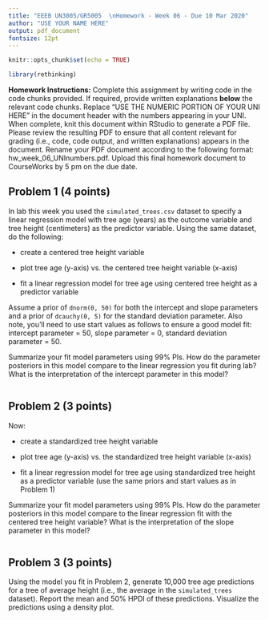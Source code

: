 ```yaml
---
title: "EEEB UN3005/GR5005  \nHomework - Week 06 - Due 10 Mar 2020"
author: "USE YOUR NAME HERE"
output: pdf_document
fontsize: 12pt
---
```


```r

knitr::opts_chunk$set(echo = TRUE)

library(rethinking)
```


**Homework Instructions:** Complete this assignment by writing code in the code chunks provided. If required, provide written explanations **below** the relevant code chunks. Replace "USE THE NUMERIC PORTION OF YOUR UNI HERE" in the document header with the numbers appearing in your UNI. When complete, knit this document within RStudio to generate a PDF file. Please review the resulting PDF to ensure that all content relevant for grading (i.e., code, code output, and written explanations) appears in the document. Rename your PDF document according to the following format: hw_week_06_UNInumbers.pdf. Upload this final homework document to CourseWorks by 5 pm on the due date.


## Problem 1 (4 points)

In lab this week you used the `simulated_trees.csv` dataset to specify a linear regression model with tree age (years) as the outcome variable and tree height (centimeters) as the predictor variable. Using the same dataset, do the following:

- create a centered tree height variable

- plot tree age (y-axis) vs. the centered tree height variable (x-axis)

- fit a linear regression model for tree age using centered tree height as a predictor variable

Assume a prior of `dnorm(0, 50)` for both the intercept and slope parameters and a prior of `dcauchy(0, 5)` for the standard deviation parameter. Also note, you'll need to use start values as follows to ensure a good model fit: intercept parameter = 50, slope parameter = 0, standard deviation parameter = 50. 

Summarize your fit model parameters using 99% PIs. How do the parameter posteriors in this model compare to the linear regression you fit during lab? What is the interpretation of the intercept parameter in this model?

```r

```


## Problem 2 (3 points)

Now:

- create a standardized tree height variable

- plot tree age (y-axis) vs. the standardized tree height variable (x-axis)

- fit a linear regression model for tree age using standardized tree height as a predictor variable (use the same priors and start values as in Problem 1)

Summarize your fit model parameters using 99% PIs. How do the parameter posteriors in this model compare to the linear regression fit with the centered tree height variable? What is the interpretation of the slope parameter in this model?

```r

```


## Problem 3 (3 points)

Using the model you fit in Problem 2, generate 10,000 tree age predictions for a tree of average height (i.e., the average in the `simulated_trees` dataset). Report the mean and 50% HPDI of these predictions. Visualize the predictions using a density plot.

```r

```
